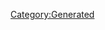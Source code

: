 {{Database/Costume/CostumeInfo
 |ID=34
 |DivaId=2
 |PrismCostumeId=14
 |Enabled=2
 |SkillId=21
 |EODICFLJAKO=False
 |AGBPBDODKBK=1
 |HMCOGDICFNB=1
 |LevelMax=4
 |HGBJODBCJDA=4
 |EGLDFPILJLG=0
 |GLEEPAFMPLO=False
 |IIELLEPEEFH=2780
}}
[[Category:Generated]]
